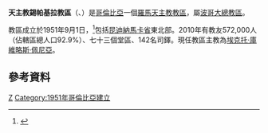 {{Infobox Roman Catholic diocese
|Roman Catholic Diocese of = 天主教錫帕基拉教區
|Latin name of diocese = Dioecesis Zipaquirensis
|image=Escudo de la Diócesis de Zipaquirá.svg
|caption =教區徽章
|location = [[哥倫比亞|哥倫比亞]]
|territory = 昆迪納馬卡省東北部
|population =572,000
|rite = 拉丁禮
|patron =
|province =波哥大
|established =1951年
|cathedral =聖三主教座堂
|副主教座堂 =
|leadership = 主教
|website =
|教宗 =
|metropolitan =
|ordinary =埃克托·庫維略斯·佩尼亞
|coadjutor bishop =
|emeritus =
}}

'''天主教錫帕基拉教區'''（{{lang-la|Dioecesis Zipaquirensis}}、{{lang-es|Diócesis de Zipaquirá}}）是[[哥倫比亞|哥倫比亞]]一個[[羅馬天主教|羅馬天主教]][[教區|教區]]，屬[[天主教波哥大總教區|波哥大總教區]]。

教區成立於1951年9月1日，<ref>{{cite journal
|journal=[[宗座公報|宗座公報]]
|publisher=梵蒂岡出版社
|date=1952年
|volume=44
|title=''Ne nimia dioecesium''
|page=441
|url=http://www.vatican.va/archive/aas/documents/AAS%2044%20%5B1952%5D%20-%20ocr.pdf
|access-date=2014-03-31
|archive-date=2020-02-03
|archive-url=https://web.archive.org/web/20200203063447/http://www.vatican.va/archive/aas/documents/AAS%2044%20%5B1952%5D%20-%20ocr.pdf
|dead-url=no
}}</ref>包括[[昆迪納馬卡省|昆迪納馬卡省]]東北部。2010年有教友572,000人（佔轄區總人口92.9%）、七十三個堂區、142名司鐸。現任教區主教為[[埃克托·庫維略斯·佩尼亞|埃克托·庫維略斯·佩尼亞]]。

==參考資料==
{{reflist}}
{{哥倫比亞天主教教區}}
[[Category:哥倫比亞天主教教區|Z]]
[[Category:1951年哥倫比亞建立|Category:1951年哥倫比亞建立]]